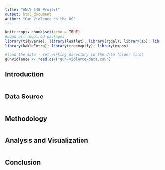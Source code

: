 ```yaml
---
title: "ANLY 545 Project"
output: html_document
Author: "Gun Violence in the US"
---
```


```r
knitr::opts_chunk$set(echo = TRUE)
#Load all required packages
library(tidyverse); library(leaflet); library(rgdal); library(sp); library(readr); library(plotly); library(scales);
library(kableExtra); library(treemapify); library(expss)

#load the data - set working directory to the data folder first
gunviolence <- read.csv("gun-violence-data.csv")
```

## Introduction

```r

```

## Data Source

```r

```

## Methodology

```r

```

## Analysis and Visualization

```r

```

## Conclusion

```r

```